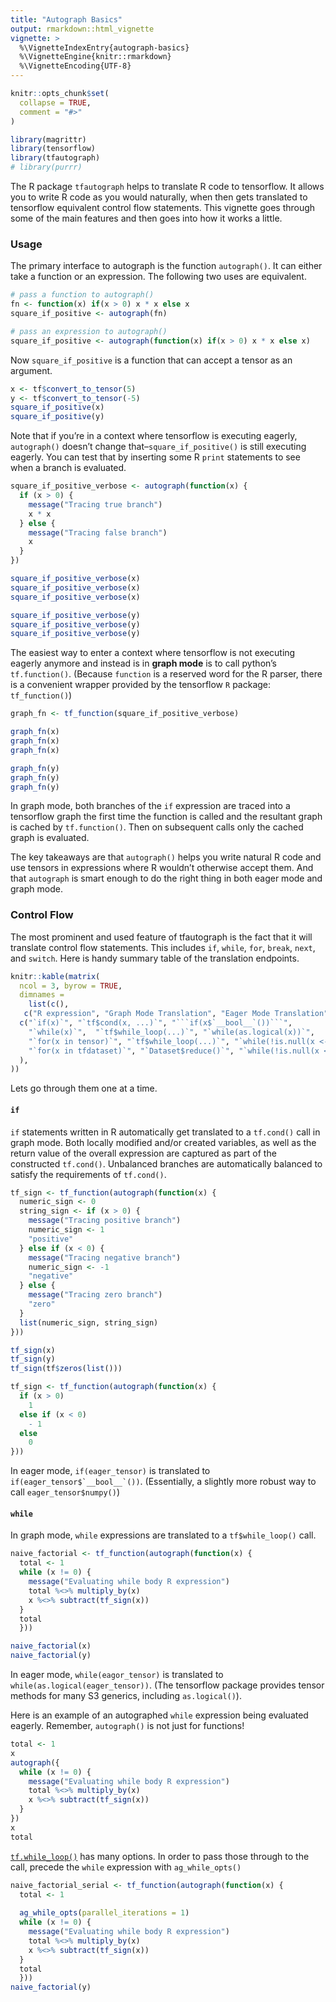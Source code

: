 ```yaml
---
title: "Autograph Basics"
output: rmarkdown::html_vignette
vignette: >
  %\VignetteIndexEntry{autograph-basics}
  %\VignetteEngine{knitr::rmarkdown}
  %\VignetteEncoding{UTF-8}
---
```


```r
knitr::opts_chunk$set(
  collapse = TRUE,
  comment = "#>"
)
```

```r
library(magrittr)
library(tensorflow)
library(tfautograph)
# library(purrr)
```

The R package `tfautograph` helps to translate R code to tensorflow. It allows you to write R code as you would naturally, when then gets translated to tensorflow equivalent control flow statements. This vignette goes through some of the main features and then goes into how it works a little. 


### Usage

The primary interface to autograph is the function `autograph()`. It can either take a function or an expression. The following two uses are equivalent. 
```r
# pass a function to autograph()
fn <- function(x) if(x > 0) x * x else x
square_if_positive <- autograph(fn) 

# pass an expression to autograph()
square_if_positive <- autograph(function(x) if(x > 0) x * x else x)
```

Now `square_if_positive` is a function that can accept a tensor as an argument. 

```r
x <- tf$convert_to_tensor(5)
y <- tf$convert_to_tensor(-5)
square_if_positive(x)
square_if_positive(y)
```

Note that if you're in a context where tensorflow is executing eagerly, `autograph()` doesn't change that--`square_if_positive()` is still executing eagerly. You can test that by inserting some R `print` statements to see when a branch is evaluated.

```r
square_if_positive_verbose <- autograph(function(x) {
  if (x > 0) {
    message("Tracing true branch")
    x * x
  } else {
    message("Tracing false branch")
    x
  }
})

square_if_positive_verbose(x)
square_if_positive_verbose(x)
square_if_positive_verbose(x)

square_if_positive_verbose(y)
square_if_positive_verbose(y)
square_if_positive_verbose(y)
```

The easiest way to enter a context where tensorflow is not executing eagerly anymore and instead is in **graph mode** is to call python's `tf.function()`. (Because `function` is a reserved word for the R parser, there is a convenient wrapper provided by the tensorflow `R` package: `tf_function()`)

```r
graph_fn <- tf_function(square_if_positive_verbose)

graph_fn(x)
graph_fn(x)
graph_fn(x)

graph_fn(y)
graph_fn(y)
graph_fn(y)
```

In graph mode, both branches of the `if` expression are traced into a tensorflow graph the first time the function is called and the resultant graph is cached by `tf.function()`.  Then on subsequent calls only the cached graph is evaluated.

The key takeaways are that `autograph()` helps you write natural R code and use tensors in expressions where R wouldn't otherwise accept them. And that `autograph` is smart enough to do the right thing in both eager mode and graph mode. 


### Control Flow
The most prominent and used feature of tfautograph is the fact that it will translate control flow statements. This includes `if`, `while`, `for`, `break`, `next`, and `switch`. Here is handy summary table of the translation endpoints.

```r
knitr::kable(matrix(
  ncol = 3, byrow = TRUE,
  dimnames =
    list(c(),  
   c("R expression", "Graph Mode Translation", "Eager Mode Translation")),
  c("`if(x)`", "`tf$cond(x, ...)`", "```if(x$`__bool__`())```",
    "`while(x)`",  "`tf$while_loop(...)`", "`while(as.logical(x))`",
    "`for(x in tensor)`", "`tf$while_loop(...)`", "`while(!is.null(x <- iter_next(tensor))`",
    "`for(x in tfdataset)`", "`Dataset$reduce()`", "`while(!is.null(x <- iter_next(dataset))`"
  ),
))
```

Lets go through them one at a time. 


#### `if`

`if` statements written in R automatically get translated to a `tf.cond()` call in graph mode. Both locally modified and/or created variables, as well as the return value of the overall expression are captured as part of the constructed `tf.cond()`. Unbalanced branches are automatically balanced to satisfy the requirements of `tf.cond()`. 

```r
tf_sign <- tf_function(autograph(function(x) {
  numeric_sign <- 0
  string_sign <- if (x > 0) {
    message("Tracing positive branch")
    numeric_sign <- 1
    "positive"
  } else if (x < 0) {
    message("Tracing negative branch")
    numeric_sign <- -1
    "negative"
  } else {
    message("Tracing zero branch")
    "zero"
  }
  list(numeric_sign, string_sign)
}))

tf_sign(x)
tf_sign(y)
tf_sign(tf$zeros(list()))
```

```r
tf_sign <- tf_function(autograph(function(x) {
  if (x > 0)
    1
  else if (x < 0)
    - 1
  else
    0
}))
```

In eager mode, `if(eager_tensor)` is translated to ```if(eager_tensor$`__bool__`())```. (Essentially, a slightly more robust way to call `eager_tensor$numpy()`) 

#### `while`
In graph mode, `while` expressions are translated to a `tf$while_loop()` call.


```r
naive_factorial <- tf_function(autograph(function(x) {
  total <- 1
  while (x != 0) {
    message("Evaluating while body R expression")
    total %<>% multiply_by(x)
    x %<>% subtract(tf_sign(x))
  }
  total
  }))

naive_factorial(x)
naive_factorial(y)
```

In eager mode, `while(eagor_tensor)` is translated to `while(as.logical(eager_tensor))`. (The tensorflow package provides tensor methods for many S3 generics, including `as.logical()`).

Here is an example of an autographed `while` expression being evaluated eagerly. Remember, `autograph()` is not just for functions!

```r
total <- 1
x
autograph({
  while (x != 0) {
    message("Evaluating while body R expression")
    total %<>% multiply_by(x)
    x %<>% subtract(tf_sign(x))
  }
})
x
total
```

[`tf.while_loop()`](https://www.tensorflow.org/api_docs/python/tf/while_loop) has many options. In order to pass those through to the call, precede the `while` expression with `ag_while_opts()`



```r
naive_factorial_serial <- tf_function(autograph(function(x) {
  total <- 1
  
  ag_while_opts(parallel_iterations = 1)
  while (x != 0) {
    message("Evaluating while body R expression")
    total %<>% multiply_by(x)
    x %<>% subtract(tf_sign(x))
  }
  total
  }))
naive_factorial(y)
```


